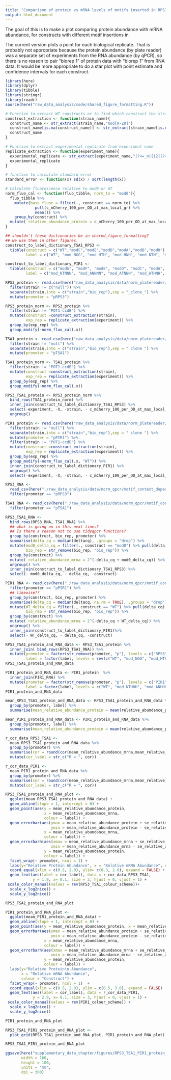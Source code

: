 ```yaml
---
title: "Comparison of protein vs mRNA levels of motifs inserted in RPS3, TSA1 and PIR1 motifs"
output: html_document
---
```


The goal of this is to make a plot comparing protein abundance with mRNA abundance, for constructs with different motif insertions in 

The current version plots a point for each biological replicate.
That is probably not appropriate because the protein abundance (by plate reader) was a separate set of experiments from the RNA abundance (by qPCR), so there is no reason to pair "biorep 1" of protein data with "biorep 1" from RNA data.
It would be more appropriate to do a star plot with point estimate and confidence intervals for each construct.

```r
library(here)
library(dplyr)
library(tibble)
library(stringr)
library(readr)
source(here("raw_data_analysis/code/shared_figure_formatting.R"))
```

```r
# Function to extract WT constructs or to find which construct the strain is from experiment name
construct_extraction <- function(strain_name){
  construct_name <- str_extract(strain_name,"mod[A-Z0]")
  construct_name[is.na(construct_name)] <- str_extract(strain_name[is.na(construct_name)],"WT")
  construct_name
}

# Function to extract experimental replicate from experiment name
replicate_extraction <- function(experiment_name){
  experimental_replicate <- str_extract(experiment_name,"(?<=_n)[12](?=/)")
  experimental_replicate
}

# function to calculate standard error
standard_error <- function(x) sd(x) / sqrt(length(x))

# Calculate fluorescence relative to mod0 or WT
norm_fluo_cal <- function(fluo_tibble, norm_to = "mod0"){
  fluo_tibble %>%
    mutate(base_fluor = filter(., construct == norm_to) %>%
             pull(c_mCherry_100_per_OD_at_max_local_gr) %>%
             mean()) %>%
    group_by(construct) %>%
  mutate( relative_abundance_protein = c_mCherry_100_per_OD_at_max_local_gr / base_fluor)
}

## shouldn't these dictionaries be in shared_figure_formatting?
## we use them in other figures.
construct_to_label_dictionary_TSA1_RPS3 <-  
  tibble(construct = c("WT","modC","modE","modD","modA","modB","mod0"), 
         label = c("WT", "mod_NGG", "mod_HTH", "mod_HNH", "mod_NTN", "mod_NAA", "mod_NNN"))

construct_to_label_dictionary_PIR1 <- 
  tibble(construct = c("modG", "modF", "modE", "modD", "modC", "modA", "modB", "WT"), 
         label = c("mod_NTNNN", "mod_ANNNN", "mod_ATNNN", "mod_ATHNH", "mod_ATNHH", "mod_ANHHH", "mod_NTHHH", "WT"))
```

```r
RPS3_protein <- read.csv(here("raw_data_analysis/data/norm_platereader/motif_context_dependence/pRPS3-mCh-tRPS3/pRPS3-mCh-tRPS3_both_reps.csv")) %>%
  filter(strain != c("null")) %>%
  separate(strain,into = c("strain","bio_rep"),sep = "_clone_") %>%
  mutate(promoter = "pRPS3") 

RPS3_protein_norm <- RPS3_protein %>%
  filter(strain != "POT1-ccdB") %>% 
  mutate(construct =construct_extraction(strain),
         exp_rep = replicate_extraction(experiment)) %>%
  group_by(exp_rep) %>%
  group_modify(~norm_fluo_cal(.x))

TSA1_protein <- read.csv(here("raw_data_analysis/data/norm_platereader/motif_context_dependence/pTSA1-mCh-tTSA1/pTSA1-mCh-tTSA1_both_reps.csv")) %>%
  filter(strain != "null") %>%
  separate(strain,into = c("strain","bio_rep"),sep = " clone ") %>%
  mutate(promoter = "pTSA1")

TSA1_protein_norm <- TSA1_protein %>%
  filter(strain != "POT1-ccdB") %>% 
  mutate(construct =construct_extraction(strain),
         exp_rep = replicate_extraction(experiment)) %>%
  group_by(exp_rep) %>%
  group_modify(~norm_fluo_cal(.x))

RPS3_TSA1_protein <- RPS3_protein_norm %>%
  bind_rows(TSA1_protein_norm) %>%
  inner_join(construct_to_label_dictionary_TSA1_RPS3) %>%
  select(-experiment, -X, -strain, - c_mCherry_100_per_OD_at_max_local_gr, - base_fluor, -construct) %>% 
  ungroup()

PIR1_protein <- read.csv(here("raw_data_analysis/data/norm_platereader/motif_context_dependence/pPIR1-mCh-tPIR1/pPIR1-mCh-tPIR1_both_reps.csv")) %>%
  filter(strain != "null") %>%
  separate(strain,into = c("strain","bio_rep"),sep = " clone ") %>%
  mutate(promoter = "pPIR1") %>%
  filter(strain != "POT1-ccdB") %>% 
  mutate(construct =construct_extraction(strain),
         exp_rep = replicate_extraction(experiment)) %>%
  group_by(exp_rep) %>%
  group_modify(~norm_fluo_cal(.x, "WT")) %>%
  inner_join(construct_to_label_dictionary_PIR1) %>%
  ungroup() %>%
  select(-experiment, -X, -strain, - c_mCherry_100_per_OD_at_max_local_gr, - base_fluor, -construct)
```

```r
RPS3_RNA <- 
  read_csv(here("./raw_data_analysis/data/norm_qpcr/motif_context_dependence/pRPS3_pPGK1_pSRO9_tRPS3_deltacq_platesnorm_summarise.csv")) %>%
  filter(promoter == "pRPS3")

TSA1_RNA <- read_csv(here("./raw_data_analysis/data/norm_qpcr/motif_context_dependence/pTSA1_pPGK1_pSRO9_tTSA1_deltacq_platesnorm_summarise.csv")) %>%
  filter(promoter == "pTSA1")

RPS3_TSA1_RNA <- 
  bind_rows(RPS3_RNA, TSA1_RNA) %>%
  ## what is going on in this next lines? 
  ## Is there a reason not to use tidyqpcr functions?
  group_by(construct, bio_rep, promoter) %>%
  summarise(delta_cq = median(deltacq), .groups = "drop") %>%
  mutate(mod0_delta_cq = filter(., construct == "mod0") %>% pull(delta_cq) %>% mean(),
         bio_rep = str_remove(bio_rep, "bio_rep")) %>%
  group_by(construct) %>%
  mutate( relative_abundance_mrna = 2^(-delta_cq + mod0_delta_cq)) %>%
  ungroup() %>%
  inner_join(construct_to_label_dictionary_TSA1_RPS3) %>%
  select(- mod0_delta_cq, - delta_cq, -construct)

PIR1_RNA <- read_csv(here("./raw_data_analysis/data/norm_qpcr/motif_context_dependence/pPIR1_pPGK1_pSRO9_tPIR1_deltacq_platesnorm_summarise.csv")) %>%
  filter(promoter == "pPIR1") %>%
  ## likewise??
  group_by(construct, bio_rep, promoter) %>%
  summarise(delta_cq = median(deltacq, na.rm = TRUE), .groups = "drop") %>%
  mutate(WT_delta_cq = filter(., construct == "WT") %>% pull(delta_cq) %>% mean(),
         bio_rep = str_remove(bio_rep, "bio_rep")) %>%
  group_by(construct) %>%
  mutate( relative_abundance_mrna = 2^(-delta_cq + WT_delta_cq)) %>%
  ungroup() %>%
  inner_join(construct_to_label_dictionary_PIR1)%>%
  select(- WT_delta_cq, - delta_cq, -construct)
```

```r
RPS3_TSA1_protein_and_RNA_data <- RPS3_TSA1_protein %>%
  inner_join( bind_rows(RPS3_TSA1_RNA)) %>%
  mutate(promoter = factor(str_remove(promoter, "p"), levels = c("RPS3", "TSA1")),
         label = factor(label, levels = rev(c("WT", "mod_NGG", "mod_HTH", "mod_HNH", "mod_NTN", "mod_NAA", "mod_NNN"))))
RPS3_TSA1_protein_and_RNA_data

PIR1_protein_and_RNA_data <- PIR1_protein  %>%
  inner_join(PIR1_RNA) %>%
  mutate(promoter = factor(str_remove(promoter, "p"), levels = c("PIR1")),
         label = factor(label, levels = c("WT", "mod_NTHHH", "mod_ANHHH", "mod_ATNHH", "mod_ATHNH", "mod_ATNNN", "mod_ANNNN", "mod_NTNNN")))
PIR1_protein_and_RNA_data
```

```r
mean_RPS3_TSA1_protein_and_RNA_data <- RPS3_TSA1_protein_and_RNA_data %>%
  group_by(promoter, label) %>%
  summarise(mean_relative_abundance_protein = mean(relative_abundance_protein), se_relative_abundance_protein = standard_error(relative_abundance_protein), mean_relative_abundance_mrna = mean(relative_abundance_mrna), se_relative_abundance_mrna = standard_error(relative_abundance_mrna), .groups = "drop")

mean_PIR1_protein_and_RNA_data <- PIR1_protein_and_RNA_data %>%
  group_by(promoter, label) %>%
  summarise(mean_relative_abundance_protein = mean(relative_abundance_protein), se_relative_abundance_protein = standard_error(relative_abundance_protein), mean_relative_abundance_mrna = mean(relative_abundance_mrna), se_relative_abundance_mrna = standard_error(relative_abundance_mrna), .groups = "drop")
```

```r
r_cor_data_RPS3_TSA1 <- 
  mean_RPS3_TSA1_protein_and_RNA_data %>% 
  group_by(promoter) %>% 
  summarise(cor = round(cor(mean_relative_abundance_mrna,mean_relative_abundance_protein),2)) %>%
  mutate(cor_label = str_c("R = ", cor))

r_cor_data_PIR1 <- 
  mean_PIR1_protein_and_RNA_data %>% 
  group_by(promoter) %>% 
  summarise(cor = round(cor(mean_relative_abundance_mrna,mean_relative_abundance_protein),2)) %>%
  mutate(cor_label = str_c("R = ", cor))
```


```r

RPS3_TSA1_protein_and_RNA_plot <- 
  ggplot(mean_RPS3_TSA1_protein_and_RNA_data) +
  geom_abline(slope = 1, intercept = 0) + 
  geom_point(aes(y = mean_relative_abundance_protein, 
                 x = mean_relative_abundance_mrna, 
                 colour = label)) +
  geom_errorbar(aes(ymax = mean_relative_abundance_protein + se_relative_abundance_protein,
                    ymin = mean_relative_abundance_protein - se_relative_abundance_protein,
                 x = mean_relative_abundance_mrna, 
                 colour = label)) +
  geom_errorbarh(aes(xmax = mean_relative_abundance_mrna + se_relative_abundance_mrna,
                    xmin = mean_relative_abundance_mrna - se_relative_abundance_mrna,
                 y = mean_relative_abundance_protein, 
                 colour = label)) +
  facet_wrap(~ promoter, ncol = 1) +
  labs(y="Relative Protein Abundance", x = "Relative mRNA Abundance", colour = "Construct") +
  coord_equal(xlim = c(0.5, 2.0), ylim= c(0.3, 2.0), expand = FALSE) +
  geom_text(aes(label = cor_label), data = r_cor_data_RPS3_TSA1, 
            y = 1.9, x= 0.1, size = 3, hjust = 0, vjust = 1) +
 scale_color_manual(values = rev(RPS3_TSA1_colour_scheme))+
  scale_x_log2nice() +
  scale_y_log2nice()

RPS3_TSA1_protein_and_RNA_plot
```

```r
PIR1_protein_and_RNA_plot <- 
  ggplot(mean_PIR1_protein_and_RNA_data) +
  geom_abline(slope = 1, intercept = 0) + 
  geom_point(aes(y = mean_relative_abundance_protein, x = mean_relative_abundance_mrna, colour = label)) +
  geom_errorbar(aes(ymax = mean_relative_abundance_protein + se_relative_abundance_protein,
                    ymin = mean_relative_abundance_protein - se_relative_abundance_protein,
                 x = mean_relative_abundance_mrna, 
                 colour = label)) +
  geom_errorbarh(aes(xmax = mean_relative_abundance_mrna + se_relative_abundance_mrna,
                    xmin = mean_relative_abundance_mrna - se_relative_abundance_mrna,
                 y = mean_relative_abundance_protein, 
                 colour = label)) + 
  labs(y="Relative Protein\n Abundance", 
       x = "Relative mRNA Abundance", 
       colour = "Construct") +
  facet_wrap(~ promoter, ncol = 1)  +
  coord_equal(xlim = c(0.5, 2.0), ylim = c(0.5, 3.0), expand = FALSE) + 
  geom_text(aes(label = cor_label), data = r_cor_data_PIR1, 
            y = 2.9, x= 0.1, size = 3, hjust = 0, vjust = 1) +
 scale_color_manual(values = rev(PIR1_colour_scheme)) +
  scale_x_log2nice() +
  scale_y_log2nice()

PIR1_protein_and_RNA_plot
```

```r
RPS3_TSA1_PIR1_protein_and_RNA_plot <- 
  plot_grid(RPS3_TSA1_protein_and_RNA_plot, PIR1_protein_and_RNA_plot)

RPS3_TSA1_PIR1_protein_and_RNA_plot

ggsave(here("supplementary_data_chapter/figures/RPS3_TSA1_PIR1_protein_and_RNA_plot.png"),RPS3_TSA1_PIR1_protein_and_RNA_plot,
       width = 160, 
       height = 100,
       units = "mm",
       dpi = 300)

```
